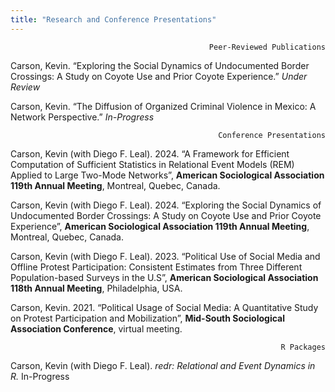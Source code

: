 ```yaml
---
title: "Research and Conference Presentations"
---
```



::: {style="text-align: right; background: none; border: none;"}
```         
Peer-Reviewed Publications
```
:::

Carson, Kevin. “Exploring the Social Dynamics of Undocumented Border Crossings: A Study on Coyote Use and Prior Coyote Experience.” *Under Review*

Carson, Kevin. “The Diffusion of Organized Criminal Violence in Mexico: A Network Perspective.” *In-Progress*

::: {style="text-align: right;"}
```         
Conference Presentations
```
:::

Carson, Kevin (with Diego F. Leal). 2024. “A Framework for Efficient Computation of Sufficient Statistics in Relational Event Models (REM) Applied to Large Two-Mode Networks”, **American Sociological Association 119th Annual Meeting**, Montreal, Quebec, Canada.

Carson, Kevin (with Diego F. Leal). 2024. “Exploring the Social Dynamics of Undocumented Border Crossings: A Study on Coyote Use and Prior Coyote Experience”, **American Sociological Association 119th Annual Meeting**, Montreal, Quebec, Canada.

Carson, Kevin (with Diego F. Leal). 2023. “Political Use of Social Media and Offline Protest Participation: Consistent Estimates from Three Different Population-based Surveys in the U.S”, **American Sociological Association 118th Annual Meeting**, Philadelphia, USA.

Carson, Kevin. 2021. “Political Usage of Social Media: A Quantitative Study on Protest Participation and Mobilization”, **Mid-South Sociological Association Conference**, virtual meeting.

::: {style="text-align: right;"}
```         
R Packages
```
:::

Carson, Kevin (with Diego F. Leal). *redr: Relational and Event Dynamics in R.* In-Progress